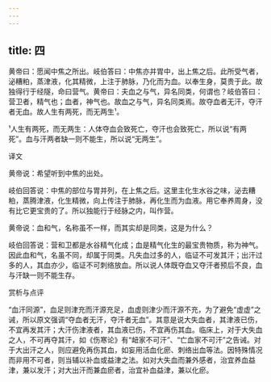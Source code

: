 ```yaml
---
---
---
```

title: 四
---




黄帝曰：愿闻中焦之所出。岐伯答曰：中焦亦并胃中，出上焦之后。此所受气者，泌糟粕，蒸津液，化其精微，上注于肺脉，乃化而为血。以奉生身，莫贵于此。故独得行于经隧，命曰营气。黄帝曰：夫血之与气，异名同类，何谓也？岐伯答曰：营卫者，精气也；血者，神气也。故血之与气，异名同类焉。故夺血者无汗，夺汗者无血。故人生有两死，而无两生¹。

¹人生有两死，而无两生：人体夺血会致死亡，夺汗也会致死亡，所以说“有两死”。血与汗两者缺一则不能生，所以说“无两生”。

译文

黄帝说：希望听到中焦的出处。

岐伯回答说：中焦的部位与胃并列，在上焦之后。这里主化生水谷之味，泌去糟粕，蒸腾津液，化生精微，向上传注于肺脉，再化生而为血液。用它奉养周身，没有比它更宝贵的了。所以独能行于经脉之内，叫作营。

黄帝说：血和气，名称虽不一样，而其实却是同类，这是为什么？

岐伯回答说：营和卫都是水谷精气化成；血是精气化生的最宝贵物质，称为神气。因此血和气，名虽不同，却属于同类。凡失血过多的人，临证不可发其汗；出汗过多的人，其血亦少，临证不可刺络放血。所以说人体既夺血又夺汗者预后不良，血与汗缺一则不能生存。

赏析与点评

“血汗同源”，血足则津充而汗源充足，血虚则津少而汗源不充，为了避免“虚虚”之诫，所以原文强调“夺血者无汗，夺汗者无血”。其意是说大失血者，其津液已伤，不宜再发其汗；大汗伤津液者，其血液已伤，不宜再伤其血。临床上，对于大失血之人，不可再夺其汗，如《伤寒论》有“衄家不可汗”、“亡血家不可汗”之告诫。对于大出汗之人，则应避免再伤其血，如妄用活血化瘀、刺络出血等法。因特殊情况而非用不可者，则当辅以补血或益津之法。如对大失血而兼外感者，治宜养血益津，兼以发汗；对大出汗而兼血瘀者，治宜补血益津，兼以化瘀。